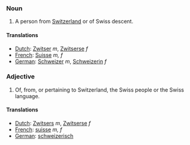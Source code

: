 ===Noun===
#A person from [[Switzerland]] or of Swiss descent.
====Translations====
*[[Dutch]]: [[Zwitser]] ''m'', [[Zwitserse]] ''f''
*[[French]]: [[Suisse]] ''m, f''
*[[German]]: [[Schweizer]] ''m'', [[Schweizerin]] ''f''

===Adjective===
#Of, from, or pertaining to Switzerland, the Swiss people or the Swiss language.
====Translations====
*[[Dutch]]: [[Zwitsers]] ''m'', [[Zwitserse]] ''f''
*[[French]]: [[suisse]] ''m, f''
*[[German]]: [[schweizerisch]]